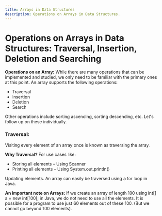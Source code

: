 ```yaml
---
title: Arrays in Data Structures
description: Operations on Arrays in Data Structures.
---
```


# Operations on Arrays in Data Structures: Traversal, Insertion, Deletion and Searching

**Operations on an Array:**
While there are many operations that can be implemented and studied, we only need to be familiar with the primary ones at this point.  An array supports the following operations:

- Traversal
- Insertion
- Deletion
- Search

Other operations include sorting ascending, sorting descending, etc. Let's follow up on these individually.

### Traversal:
Visiting every element of an array once is known as traversing the array.

**Why Traversal?**
For use cases like:

- Storing all elements – Using Scanner
- Printing all elements – Using System.out.println()

Updating elements. An array can easily be traversed using a for loop in Java.

**An important note on Arrays:**
If we create an array of length 100 using int[] a = new int[100]; in Java, we do not need to use all the elements. It is possible for a program to use just 60 elements out of these 100. (But we cannot go beyond 100 elements).



